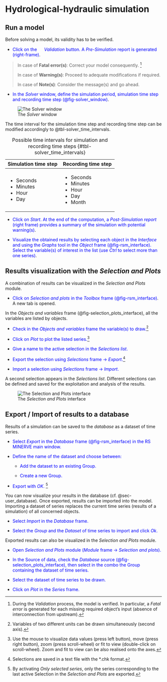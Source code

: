 # Hydrological-hydraulic simulation {#sec-user_hydro_hydrau_simulation}

## Run a model {#sec-user_hydro_hydrau_simulation_run_model}

Before solving a model, its validity has to be verified.

- <span style="color:blue">Click on the ![](figures/fig-icon_check.png){width="0.159in" height="0.159in"} *Validation* button. A *Pre-Simulation* report is generated (right-frame)</span>.

> In case of **Fatal error(s)**: Correct your model consequently. [^14]
>
> In case of **Warning(s)**: Proceed to adequate modifications if required.
>
> In case of **Note(s)**: Consider the message(s) and go ahead.

[^14]: During the *Validation* process, the model is verified. In particular, a *Fatal error* is 
generated for each missing required object’s input (absence of interconnection from upstream).

- <span style="color:blue">In the *Solver* window, define the simulation period, simulation time step and recording time step (@fig-solver_window)</span>.

![The *Solver* window](figures/fig-solver_window.png){#fig-solver_window}

The time interval for the simulation time step and recording time step can be modified accordingly to @tbl-solver_time_intervals.

+-----------------------------------+-----------------------------------+
| Simulation time step              | Recording time step               |
+===================================+===================================+
| -   Seconds                       | -   Seconds                       |
| -   Minutes                       | -   Minutes                       |
| -   Hour                          | -   Hour                          |
| -   Day                           | -   Day                           |
|                                   | -   Month                         |
+-----------------------------------+-----------------------------------+

: Possible time intervals for simulation and recording time steps {#tbl-solver_time_intervals}

- <span style="color:blue">Click on *Start*. At the end of the computation, a *Post-Simulation report* (right frame) provides a summary of the simulation with potential warning(s)</span>.

- <span style="color:blue">Visualize the obtained results by selecting each object in the *Interface* and using the *Graphs* tool in the *Object* frame (@fig-rsm_interface). Select the variable(s) of interest in the list (use *Ctrl* to select more than one series)</span>.

##  Results visualization with the *Selection and Plots* {#sec-user_hydro_hydrau_simulation_selection_plots}

A combination of results can be visualized in the *Selection and Plots* module.

- <span style="color:blue">Click on *Selection and plots* in the *Toolbox* frame (@fig-rsm_interface)</span>. A new tab is opened.

In the *Objects and variables* frame (@fig-selection_plots_interface), all the variables are listed by objects.

- <span style="color:blue">Check in the *Objects and variables* frame the variable(s) to draw.[^user_15]</span>

- <span style="color:blue">Click on *Plot* to plot the listed series.[^user_16]</span>

- <span style="color:blue">Give a name to the active selection in the *Selections list*.</span>

- <span style="color:blue">Export the selection using *Selections* frame $\rightarrow$ *Export*.[^user_17]</span>

- <span style="color:blue">Import a selection using *Selections* frame $\rightarrow$ *Import*.</span>

[^user_15]: Variables of two different units can be drawn simultaneously (second axis).

[^user_16]: Use the mouse to visualize data values (press left button), move (press right button), zoom (press scroll-wheel) or fit to view (double-click on scroll-wheel). Zoom and fit to view can be also realised onto the axes.

[^user_17]: Selections are saved in a text file with the \*.chk format.

A second selection appears in the *Selections list*. Different
selections can be defined and saved for the exploitation and analysis of
the results.

![The *Selection and Plots* interface](figures/fig-selection_plots_interface.png){#fig-selection_plots_interface}

##  Export / Import of results to a database

Results of a simulation can be saved to the *database* as a dataset of
time series.

- <span style="color:blue">Select *Export* in the *Database* frame (@fig-rsm_interface) in the RS MINERVE main window.</span>

- <span style="color:blue">Define the name of the dataset and choose between:</span>

    - <span style="color:blue">Add the dataset to an existing Group.</span>

    - <span style="color:blue">Create a new Group.</span>

- <span style="color:blue">Export with *OK*. [^user_18]</span>

[^user_18]: By activating *Only selected series*, only the series corresponding to the last active Selection in the *Selection and Plots* are exported.

You can now visualize your results in the database (cf. @sec-user_database). Once
exported, results can be imported into the model. Importing a dataset of
series replaces the current time series (results of a simulation) of all
concerned objects.

- <span style="color:blue">Select *Import* in the *Database* frame.</span>

- <span style="color:blue">Select the *Group* and the *Dataset* of time series to import and click *Ok*.</span>

Exported results can also be visualized in the *Selection and Plots*
module.

- <span style="color:blue">Open *Selection and Plots* module (*Module* frame $\rightarrow$ *Selection and plots*).</span>

- <span style="color:blue">In the Source of data, check the *Database* source (@fig-selection_plots_interface), then select in the combo the Group containing the dataset of time series.</span>

- <span style="color:blue">Select the dataset of time series to be drawn.</span>

- <span style="color:blue">Click on *Plot* in the *Series* frame.</span>
